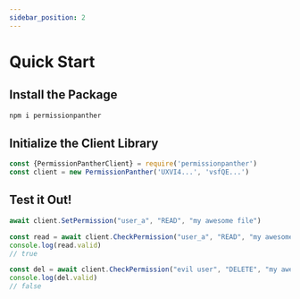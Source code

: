 ```yaml
---
sidebar_position: 2
---
```



# Quick Start

## Install the Package

<Tabs>
<TabItem value="js" label="NodeJS/TypeScript">

```sh
npm i permissionpanther
```

</TabItem>
</Tabs>

## Initialize the Client Library

<Tabs>
<TabItem value="js" label="NodeJS/TypeScript">

```js
const {PermissionPantherClient} = require('permissionpanther')
const client = new PermissionPanther('UXVI4...', 'vsfQE...')
```

</TabItem>
</Tabs>

## Test it Out!

<Tabs>
<TabItem value="js" label="NodeJS/TypeScript">

```js
await client.SetPermission("user_a", "READ", "my awesome file")

const read = await client.CheckPermission("user_a", "READ", "my awesome file")
console.log(read.valid)
// true

const del = await client.CheckPermission("evil user", "DELETE", "my awesome file")
console.log(del.valid)
// false
```

</TabItem>
</Tabs>
